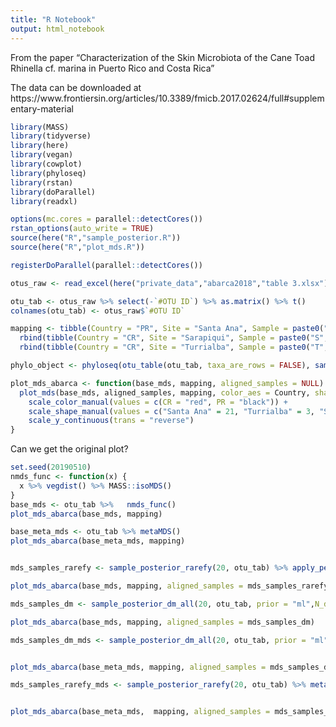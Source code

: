 ```yaml
---
title: "R Notebook"
output: html_notebook
---
```


From the paper "Characterization of the Skin Microbiota of the Cane Toad Rhinella cf. marina in Puerto Rico and Costa Rica"

The data can be downloaded at https://www.frontiersin.org/articles/10.3389/fmicb.2017.02624/full#supplementary-material

```r
library(MASS)
library(tidyverse)
library(here)
library(vegan)
library(cowplot)
library(phyloseq)
library(rstan)
library(doParallel)
library(readxl)

options(mc.cores = parallel::detectCores())
rstan_options(auto_write = TRUE)
source(here("R","sample_posterior.R"))
source(here("R","plot_mds.R"))

registerDoParallel(parallel::detectCores())
```

```r
otus_raw <- read_excel(here("private_data","abarca2018","table 3.xlsx"), sheet ="Supplementary-table7-otu50%",range = "A2:V5154")

otu_tab <- otus_raw %>% select(-`#OTU ID`) %>% as.matrix() %>% t()
colnames(otu_tab) <- otus_raw$`#OTU ID`
```

```r
mapping <- tibble(Country = "PR", Site = "Santa Ana", Sample = paste0("S",1:10)) %>% 
  rbind(tibble(Country = "CR", Site = "Sarapiqui", Sample = paste0("S", 1:7,"__1"))) %>%
  rbind(tibble(Country = "CR", Site = "Turrialba", Sample = paste0("T",1:4)))
```

```r
phylo_object <- phyloseq(otu_table(otu_tab, taxa_are_rows = FALSE), sample_data(mapping %>% as.data.frame() %>% column_to_rownames("Sample")))
```


```r
plot_mds_abarca <- function(base_mds, mapping, aligned_samples = NULL) {
  plot_mds(base_mds, aligned_samples, mapping, color_aes = Country, shape_aes = Site) +
    scale_color_manual(values = c(CR = "red", PR = "black")) +
    scale_shape_manual(values = c("Santa Ana" = 21, "Turrialba" = 3, "Sarapiqui" = 2)) +
    scale_y_continuous(trans = "reverse")
}

```

Can we get the original plot?

```r
set.seed(20190510)
nmds_func <- function(x) {
  x %>% vegdist() %>% MASS::isoMDS()
}
base_mds <- otu_tab %>%   nmds_func()
plot_mds_abarca(base_mds, mapping)

base_meta_mds <- otu_tab %>% metaMDS()
plot_mds_abarca(base_meta_mds, mapping)
```

```r
```


```r
mds_samples_rarefy <- sample_posterior_rarefy(20, otu_tab) %>% apply_per_sample(nmds_func) %>% purrr::map(vegan::procrustes, X = base_mds)

plot_mds_abarca(base_mds, mapping, aligned_samples = mds_samples_rarefy)

```

```r
mds_samples_dm <- sample_posterior_dm_all(20, otu_tab, prior = "ml",N_draws = "original") %>% apply_per_sample(nmds_func) %>% purrr::map(vegan::procrustes, X = base_mds)

plot_mds_abarca(base_mds, mapping, aligned_samples = mds_samples_dm)
```

```r
mds_samples_dm_mds <- sample_posterior_dm_all(20, otu_tab, prior = "ml") %>% metaMDS_per_sample() %>% purrr::map(vegan::procrustes, X = base_meta_mds)


plot_mds_abarca(base_meta_mds, mapping, aligned_samples = mds_samples_dm_mds)

```

```r
mds_samples_rarefy_mds <- sample_posterior_rarefy(20, otu_tab) %>% metaMDS_per_sample() %>% purrr::map(vegan::procrustes, X = base_meta_mds)


plot_mds_abarca(base_meta_mds,  mapping, aligned_samples = mds_samples_rarefy_mds)
```

